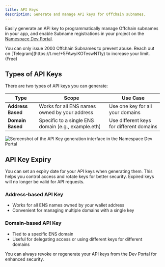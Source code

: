 ```yaml
---
title: API Keys
description: Generate and manage API keys for Offchain subnames.
---
```


Easily generate an API key to programmatically manage Offchain subnames in your app, and enable Subname registrations in your project on the [Namespace Dev Portal](https://dev.namespace.ninja).

<Note>
You can only issue 2000 Offchain Subnames to prevent abuse. Reach out on [Telegram](https://t.me/+5FAwyiKOTeswNTIy) to increase your limit. (Free)
</Note>

## Types of API Keys

There are two types of API keys you can generate:

| Type           | Scope                                             | Use Case                                      |
|----------------|--------------------------------------------------|-----------------------------------------------|
| **Address Based** | Works for all ENS names owned by your address    | Use one key for all your domains               |
| **Domain Based**  | Specific to a single ENS domain (e.g., example.eth) | Use different keys for different domains       |


<img src="/assets/api-keys.png" alt="Screenshot of the API Key generation interface in the Namespace Dev Portal" />


## API Key Expiry

You can set an expiry date for your API keys when generating them. This helps you control access and rotate keys for better security. Expired keys will no longer be valid for API requests.

### Address-based API Key
- Works for all ENS names owned by your wallet address
- Convenient for managing multiple domains with a single key

### Domain-based API Key
- Tied to a specific ENS domain
- Useful for delegating access or using different keys for different domains

<Tip> You can always revoke or regenerate your API keys from the Dev Portal for enhanced security. </Tip>
